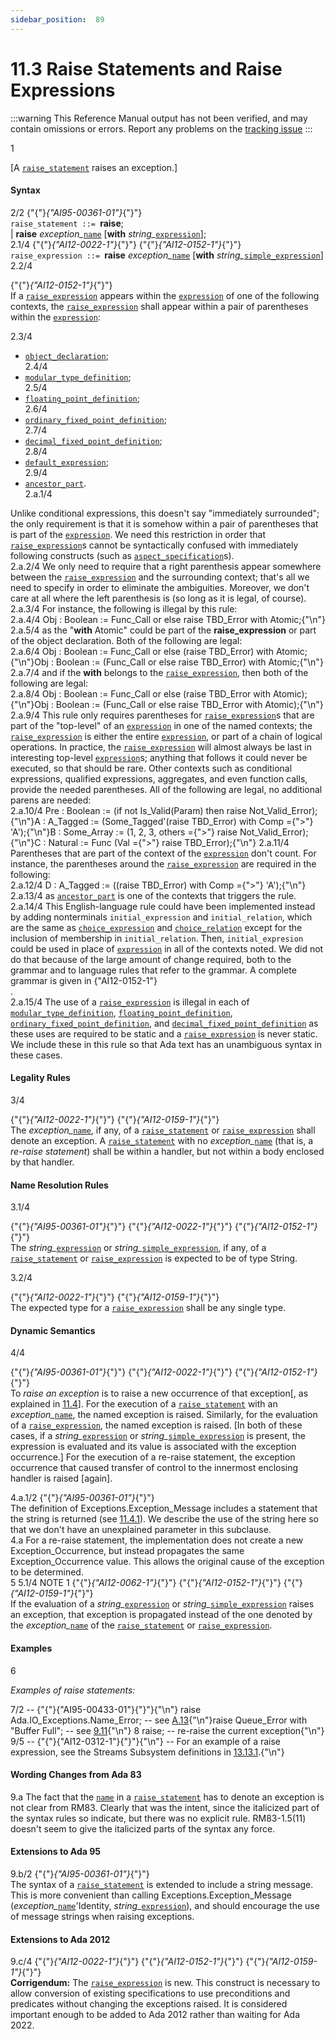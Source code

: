 ```yaml
---
sidebar_position:  89
---
```


# 11.3 Raise Statements and Raise Expressions

:::warning
This Reference Manual output has not been verified,
and may contain omissions or errors.
Report any problems on the [tracking issue](https://github.com/ada-lang-io/ada-lang-io/issues/20)
:::


<AnnotatedOnly>
<MarginText>
1
</MarginText>
</AnnotatedOnly>
<p>[A <code><a href="../AA-11/AA-11.3#S0308">raise_statement</a></code> raises an exception.] <br /></p>


#### Syntax

<AnnotatedOnly>
<MarginText>
2/2
</MarginText>
</AnnotatedOnly>

<CodeBlock>
{"{"}<em>{"AI95-00361-01"}</em>{"}"} <br /><code>raise_statement</code><a id="S0308"></a><code> ::= </code><strong>raise</strong>;<br />      | <strong>raise</strong> <em>exception_</em><code><a href="../AA-4/AA-4.1#S0091">name</a></code> [<strong>with</strong> <em>string_</em><code><a href="../AA-4/AA-4.4#S0132">expression</a></code>];<br />
<AnnotatedOnly>
<MarginText>
2.1/4
</MarginText>
</AnnotatedOnly>

</CodeBlock>

<CodeBlock>
{"{"}<em>{"AI12-0022-1"}</em>{"}"} {"{"}<em>{"AI12-0152-1"}</em>{"}"} <br /><code>raise_expression</code><a id="S0309"></a><code> ::= </code><strong>raise</strong> <em>exception_</em><code><a href="../AA-4/AA-4.1#S0091">name</a></code> [<strong>with</strong> <em>string_</em><code><a href="../AA-4/AA-4.4#S0138">simple_expression</a></code>]<br />
<AnnotatedOnly>
<MarginText>
2.2/4
</MarginText>
</AnnotatedOnly>

</CodeBlock>
<p>{"{"}<em>{"AI12-0152-1"}</em>{"}"} <br />If a <code><a href="../AA-11/AA-11.3#S0309">raise_expression</a></code> appears within the <code><a href="../AA-4/AA-4.4#S0132">expression</a></code> of one of the following contexts, the <code><a href="../AA-11/AA-11.3#S0309">raise_expression</a></code> shall appear within a pair of parentheses within the <code><a href="../AA-4/AA-4.4#S0132">expression</a></code>: <br /></p>

<AnnotatedOnly>
<MarginText>
2.3/4
</MarginText>
</AnnotatedOnly>
<ul>
<li><code><a href="../AA-3/AA-3.3#S0032">object_declaration</a></code>;<br /></li>
<AnnotatedOnly>
<MarginText>
2.4/4
</MarginText>
</AnnotatedOnly>
<li><code><a href="../AA-3/AA-3.5#S0043">modular_type_definition</a></code>;<br /></li>
<AnnotatedOnly>
<MarginText>
2.5/4
</MarginText>
</AnnotatedOnly>
<li><code><a href="../AA-3/AA-3.5#S0045">floating_point_definition</a></code>;<br /></li>
<AnnotatedOnly>
<MarginText>
2.6/4
</MarginText>
</AnnotatedOnly>
<li><code><a href="../AA-3/AA-3.5#S0048">ordinary_fixed_point_definition</a></code>;<br /></li>
<AnnotatedOnly>
<MarginText>
2.7/4
</MarginText>
</AnnotatedOnly>
<li><code><a href="../AA-3/AA-3.5#S0049">decimal_fixed_point_definition</a></code>;<br /></li>
<AnnotatedOnly>
<MarginText>
2.8/4
</MarginText>
</AnnotatedOnly>
<li><code><a href="../AA-3/AA-3.7#S0063">default_expression</a></code>;<br /></li>
<AnnotatedOnly>
<MarginText>
2.9/4
</MarginText>
</AnnotatedOnly>
<li><code><a href="../AA-4/AA-4.3#S0112">ancestor_part</a></code>. <br /></li>
<AnnotatedOnly>
<MarginText>
2.a.1/4
</MarginText>
</AnnotatedOnly>
</ul>
<Admonition type="aarm" aarm="reason" title="Reason: ">
<strong></strong>Unlike conditional expressions, this doesn't say "immediately surrounded"; the only requirement is that it is somehow within a pair of parentheses that is part of the <code><a href="../AA-4/AA-4.4#S0132">expression</a></code>. We need this restriction in order that <code><a href="../AA-11/AA-11.3#S0309">raise_expression</a></code>s cannot be syntactically confused with immediately following constructs (such as <code><a href="../AA-13/AA-13.1#S0346">aspect_specification</a></code>s). <br /></Admonition>

<AnnotatedOnly>
<MarginText>
2.a.2/4
</MarginText>
</AnnotatedOnly>
<Admonition type="aarm" aarm="discussion" title="Discussion: ">
<strong></strong>We only need to require that a right parenthesis appear somewhere between the <code><a href="../AA-11/AA-11.3#S0309">raise_expression</a></code> and the surrounding context; that's all we need to specify in order to eliminate the ambiguities. Moreover, we don't care at all where the left parenthesis is (so long as it is legal, of course).<br /></Admonition>

<AnnotatedOnly>
<MarginText>
2.a.3/4
</MarginText>
</AnnotatedOnly>
<Admonition type="aarm" aarm="note" title="Note: ">
For instance, the following is illegal by this rule: <br /></Admonition>

<AnnotatedOnly>
<MarginText>
2.a.4/4
</MarginText>
</AnnotatedOnly>
<CodeBlock language="ada">
Obj : Boolean := Func_Call or else raise TBD_Error with Atomic;{"\n"}
<AnnotatedOnly>
<MarginText>
2.a.5/4
</MarginText>
</AnnotatedOnly>

</CodeBlock>
<Admonition type="aarm" aarm="note" title="Note: ">
as the "<strong>with</strong> Atomic" could be part of the <strong>raise_expression</strong> or part of the object declaration. Both of the following are legal: <br /></Admonition>

<AnnotatedOnly>
<MarginText>
2.a.6/4
</MarginText>
</AnnotatedOnly>
<CodeBlock language="ada">
Obj : Boolean := Func_Call or else (raise TBD_Error) with Atomic;{"\n"}Obj : Boolean := (Func_Call or else raise TBD_Error) with Atomic;{"\n"}
<AnnotatedOnly>
<MarginText>
2.a.7/4
</MarginText>
</AnnotatedOnly>

</CodeBlock>
<Admonition type="aarm" aarm="note" title="Note: ">
and if the <strong>with</strong> belongs to the <code><a href="../AA-11/AA-11.3#S0309">raise_expression</a></code>, then both of the following are legal: <br /></Admonition>

<AnnotatedOnly>
<MarginText>
2.a.8/4
</MarginText>
</AnnotatedOnly>
<CodeBlock language="ada">
Obj : Boolean := Func_Call or else (raise TBD_Error with Atomic);{"\n"}Obj : Boolean := (Func_Call or else raise TBD_Error with Atomic);{"\n"}
<AnnotatedOnly>
<MarginText>
2.a.9/4
</MarginText>
</AnnotatedOnly>

</CodeBlock>
<Admonition type="aarm" aarm="note" title="Note: ">
This rule only requires parentheses for <code><a href="../AA-11/AA-11.3#S0309">raise_expression</a></code>s that are part of the "top-level" of an <code><a href="../AA-4/AA-4.4#S0132">expression</a></code> in one of the named contexts; the <code><a href="../AA-11/AA-11.3#S0309">raise_expression</a></code> is either the entire <code><a href="../AA-4/AA-4.4#S0132">expression</a></code>, or part of a chain of logical operations. In practice, the <code><a href="../AA-11/AA-11.3#S0309">raise_expression</a></code> will almost always be last in interesting top-level <code><a href="../AA-4/AA-4.4#S0132">expression</a></code>s; anything that follows it could never be executed, so that should be rare. Other contexts such as conditional expressions, qualified expressions, aggregates, and even function calls, provide the needed parentheses. All of the following are legal, no additional parens are needed: <br /></Admonition>

<AnnotatedOnly>
<MarginText>
2.a.10/4
</MarginText>
</AnnotatedOnly>
<CodeBlock language="ada">
Pre : Boolean  := (if not Is_Valid(Param) then raise Not_Valid_Error);{"\n"}A : A_Tagged   := (Some_Tagged'(raise TBD_Error) with Comp ={">"} 'A');{"\n"}B : Some_Array := (1, 2, 3, others ={">"} raise Not_Valid_Error);{"\n"}C : Natural    := Func (Val ={">"} raise TBD_Error);{"\n"}
<AnnotatedOnly>
<MarginText>
2.a.11/4
</MarginText>
</AnnotatedOnly>

</CodeBlock>
<Admonition type="aarm" aarm="note" title="Note: ">
Parentheses that are part of the context of the <code><a href="../AA-4/AA-4.4#S0132">expression</a></code> don't count. For instance, the parentheses around the <code><a href="../AA-11/AA-11.3#S0309">raise_expression</a></code> are required in the following: <br /></Admonition>

<AnnotatedOnly>
<MarginText>
2.a.12/4
</MarginText>
</AnnotatedOnly>
<CodeBlock language="ada">
D : A_Tagged   := ((raise TBD_Error) with Comp ={">"} 'A');{"\n"}
<AnnotatedOnly>
<MarginText>
2.a.13/4
</MarginText>
</AnnotatedOnly>

</CodeBlock>
<Admonition type="aarm" aarm="note" title="Note: ">
as <code><a href="../AA-4/AA-4.3#S0112">ancestor_part</a></code> is one of the contexts that triggers the rule.<br /></Admonition>

<AnnotatedOnly>
<MarginText>
2.a.14/4
</MarginText>
</AnnotatedOnly>
<Admonition type="aarm" aarm="note" title="Note: ">
This English-language rule could have been implemented instead by adding nonterminals <code>initial_expression</code> and <code>initial_relation</code>, which are the same as <code><a href="../AA-4/AA-4.4#S0133">choice_expression</a></code> and <code><a href="../AA-4/AA-4.4#S0134">choice_relation</a></code> except for the inclusion of membership in <code>initial_relation</code>. Then, <code>initial_expresion</code> could be used in place of <code><a href="../AA-4/AA-4.4#S0132">expression</a></code> in all of the contexts noted. We did not do that because of the large amount of change required, both to the grammar and to language rules that refer to the grammar. A complete grammar is given in {"AI12-0152-1"}<br />.<br /></Admonition>

<AnnotatedOnly>
<MarginText>
2.a.15/4
</MarginText>
</AnnotatedOnly>
<Admonition type="aarm" aarm="note" title="Note: ">
The use of a <code><a href="../AA-11/AA-11.3#S0309">raise_expression</a></code> is illegal in each of <code><a href="../AA-3/AA-3.5#S0043">modular_type_definition</a></code>, <code><a href="../AA-3/AA-3.5#S0045">floating_point_definition</a></code>, <code><a href="../AA-3/AA-3.5#S0048">ordinary_fixed_point_definition</a></code>, and <code><a href="../AA-3/AA-3.5#S0049">decimal_fixed_point_definition</a></code> as these uses are required to be static and a <code><a href="../AA-11/AA-11.3#S0309">raise_expression</a></code> is never static. We include these in this rule so that Ada text has an unambiguous syntax in these cases. <br /></Admonition>


#### Legality Rules

<AnnotatedOnly>
<MarginText>
3/4
</MarginText>
</AnnotatedOnly>
<p>{"{"}<em>{"AI12-0022-1"}</em>{"}"} {"{"}<em>{"AI12-0159-1"}</em>{"}"} <br />The <em>exception_</em><code><a href="../AA-4/AA-4.1#S0091">name</a></code>, if any, of a <code><a href="../AA-11/AA-11.3#S0308">raise_statement</a></code> or <code><a href="../AA-11/AA-11.3#S0309">raise_expression</a></code> shall denote an exception. A <code><a href="../AA-11/AA-11.3#S0308">raise_statement</a></code> with no <em>exception_</em><code><a href="../AA-4/AA-4.1#S0091">name</a></code> (that is, a <em>re-raise statement</em>) shall be within a handler, but not within a body enclosed by that handler. <br /></p>


#### Name Resolution Rules

<AnnotatedOnly>
<MarginText>
3.1/4
</MarginText>
</AnnotatedOnly>
<p>{"{"}<em>{"AI95-00361-01"}</em>{"}"} {"{"}<em>{"AI12-0022-1"}</em>{"}"} {"{"}<em>{"AI12-0152-1"}</em>{"}"} <br />The <em>string_</em><code><a href="../AA-4/AA-4.4#S0132">expression</a></code> or <em>string_</em><code><a href="../AA-4/AA-4.4#S0138">simple_expression</a></code>, if any, of a <code><a href="../AA-11/AA-11.3#S0308">raise_statement</a></code> or <code><a href="../AA-11/AA-11.3#S0309">raise_expression</a></code> is expected to be of type String.<br /></p>

<AnnotatedOnly>
<MarginText>
3.2/4
</MarginText>
</AnnotatedOnly>
<p>{"{"}<em>{"AI12-0022-1"}</em>{"}"} {"{"}<em>{"AI12-0159-1"}</em>{"}"} <br />The expected type for a <code><a href="../AA-11/AA-11.3#S0309">raise_expression</a></code> shall be any single type. <br /></p>


#### Dynamic Semantics

<AnnotatedOnly>
<MarginText>
4/4
</MarginText>
</AnnotatedOnly>
<p>{"{"}<em>{"AI95-00361-01"}</em>{"}"} {"{"}<em>{"AI12-0022-1"}</em>{"}"} {"{"}<em>{"AI12-0152-1"}</em>{"}"} <br />To <em>raise an exception</em> is to raise a new occurrence of that exception[, as explained in <a href="../AA-11/AA-11.4">11.4</a>]. For the execution of a <code><a href="../AA-11/AA-11.3#S0308">raise_statement</a></code> with an <em>exception_</em><code><a href="../AA-4/AA-4.1#S0091">name</a></code>, the named exception is raised. Similarly, for the evaluation of a <code><a href="../AA-11/AA-11.3#S0309">raise_expression</a></code>, the named exception is raised. [In both of these cases, if a <em>string_</em><code><a href="../AA-4/AA-4.4#S0132">expression</a></code> or <em>string_</em><code><a href="../AA-4/AA-4.4#S0138">simple_expression</a></code> is present, the expression is evaluated and its value is associated with the exception occurrence.] For the execution of a re-raise statement, the exception occurrence that caused transfer of control to the innermost enclosing handler is raised [again]. <br /></p>

<AnnotatedOnly>
<MarginText>
4.a.1/2
</MarginText>
</AnnotatedOnly>
<Admonition type="aarm" aarm="proof" title="Proof: ">
<strong></strong>{"{"}<em>{"AI95-00361-01"}</em>{"}"} <br />The definition of Exceptions.Exception_Message includes a statement that the string is returned (see <a href="../AA-11/AA-11.4#Subclause_11.4.1">11.4.1</a>). We describe the use of the string here so that we don't have an unexplained parameter in this subclause. <br /></Admonition>

<AnnotatedOnly>
<MarginText>
4.a
</MarginText>
</AnnotatedOnly>
<Admonition type="aarm" aarm="implementation-note" title="Implementation Note: ">
<strong></strong>For a re-raise statement, the implementation does not create a new Exception_Occurrence, but instead propagates the same Exception_Occurrence value. This allows the original cause of the exception to be determined. <br /></Admonition>

<AnnotatedOnly>
<MarginText>
5
</MarginText>
</AnnotatedOnly>
<AnnotatedOnly>
<MarginText>
5.1/4
</MarginText>
</AnnotatedOnly>
<Admonition type="aarm" aarm="note" title="Note: ">
NOTE 1   {"{"}<em>{"AI12-0062-1"}</em>{"}"} {"{"}<em>{"AI12-0152-1"}</em>{"}"} {"{"}<em>{"AI12-0159-1"}</em>{"}"} <br />If the evaluation of a <em>string_</em><code><a href="../AA-4/AA-4.4#S0132">expression</a></code> or <em>string_</em><code><a href="../AA-4/AA-4.4#S0138">simple_expression</a></code> raises an exception, that exception is propagated instead of the one denoted by the <em>exception_</em><code><a href="../AA-4/AA-4.1#S0091">name</a></code> of the <code><a href="../AA-11/AA-11.3#S0308">raise_statement</a></code> or <code><a href="../AA-11/AA-11.3#S0309">raise_expression</a></code>. <br /></Admonition>


#### Examples

<AnnotatedOnly>
<MarginText>
6
</MarginText>
</AnnotatedOnly>
<p><em>Examples of raise statements:</em> <br /></p>

<AnnotatedOnly>
<MarginText>
7/2
</MarginText>
</AnnotatedOnly>
<CodeBlock language="ada">
--  {"{"}{"AI95-00433-01"}{"}"}{"\n"} raise Ada.IO_Exceptions.Name_Error;   -- see <a href="../AA-A/AA-A.13">A.13</a>{"\n"}raise Queue_Error with "Buffer Full"; -- see <a href="../AA-9/AA-9.11">9.11</a>{"\n"}
<AnnotatedOnly>
<MarginText>
8
</MarginText>
</AnnotatedOnly>
raise;                                -- re-raise the current exception{"\n"}
<AnnotatedOnly>
<MarginText>
9/5
</MarginText>
</AnnotatedOnly>
--  {"{"}{"AI12-0312-1"}{"}"}{"\n"} -- For an example of a raise expression, see the Streams Subsystem definitions in <a href="../AA-13/AA-13.13#Subclause_13.13.1">13.13.1</a>.{"\n"}

</CodeBlock>

#### Wording Changes from Ada 83

<AnnotatedOnly>
<MarginText>
9.a
</MarginText>
</AnnotatedOnly>
<Admonition type="aarm" aarm="note" title="Note: ">
The fact that the <code><a href="../AA-4/AA-4.1#S0091">name</a></code> in a <code><a href="../AA-11/AA-11.3#S0308">raise_statement</a></code> has to denote an exception is not clear from RM83. Clearly that was the intent, since the italicized part of the syntax rules so indicate, but there was no explicit rule. RM83-1.5(11) doesn't seem to give the italicized parts of the syntax any force. <br /></Admonition>


#### Extensions to Ada 95

<AnnotatedOnly>
<MarginText>
9.b/2
</MarginText>
</AnnotatedOnly>
<Admonition type="aarm" aarm="note" title="Note: ">
{"{"}<em>{"AI95-00361-01"}</em>{"}"} <br />The syntax of a <code><a href="../AA-11/AA-11.3#S0308">raise_statement</a></code> is extended to include a string message. This is more convenient than calling Exceptions.Exception_Message (<em>exception_</em><code><a href="../AA-4/AA-4.1#S0091">name</a></code>'Identity, <em>string_</em><code><a href="../AA-4/AA-4.4#S0132">expression</a></code>), and should encourage the use of message strings when raising exceptions. <br /></Admonition>


#### Extensions to Ada 2012

<AnnotatedOnly>
<MarginText>
9.c/4
</MarginText>
</AnnotatedOnly>
<Admonition type="aarm" aarm="note" title="Note: ">
{"{"}<em>{"AI12-0022-1"}</em>{"}"} {"{"}<em>{"AI12-0152-1"}</em>{"}"} {"{"}<em>{"AI12-0159-1"}</em>{"}"} <strong><br />Corrigendum:</strong> The <code><a href="../AA-11/AA-11.3#S0309">raise_expression</a></code> is new. This construct is necessary to allow conversion of existing specifications to use preconditions and predicates without changing the exceptions raised. It is considered important enough to be added to Ada 2012 rather than waiting for Ada 2022. <br /></Admonition>


